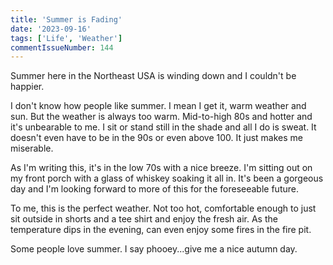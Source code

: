 ```yaml
---
title: 'Summer is Fading'
date: '2023-09-16'
tags: ['Life', 'Weather']
commentIssueNumber: 144
---
```


Summer here in the Northeast USA is winding down and I couldn't be happier.

I don't know how people like summer. I mean I get it, warm weather and sun. But the weather is always too warm. Mid-to-high 80s and hotter and it's unbearable to me. I sit or stand still in the shade and all I do is sweat. It doesn't even have to be in the 90s or even above 100. It just makes me miserable.

As I'm writing this, it's in the low 70s with a nice breeze. I'm sitting out on my front porch with a glass of whiskey soaking it all in. It's been a gorgeous day and I'm looking forward to more of this for the foreseeable future.

To me, this is the perfect weather. Not too hot, comfortable enough to just sit outside in shorts and a tee shirt and enjoy the fresh air. As the temperature dips in the evening, can even enjoy some fires in the fire pit.

Some people love summer. I say phooey...give me a nice autumn day.